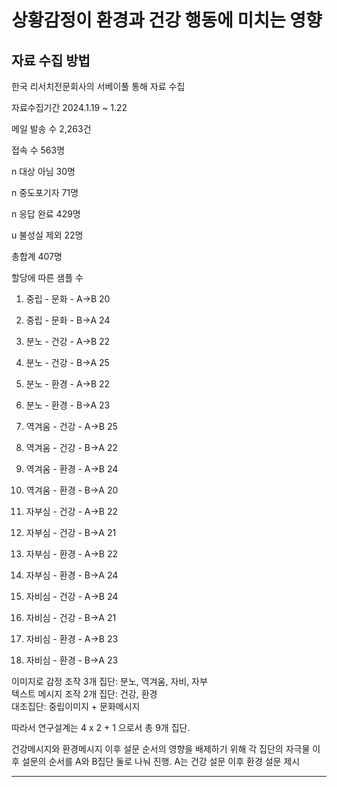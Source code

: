 # 상황감정이 환경과 건강 행동에 미치는 영향 {.unnumbered}


## 자료 수집 방법 

한국 리서치전문회사의 서베이풀 통해 자료 수집 

자료수집기간 2024.1.19 ~ 1.22  

메일 발송 수 2,263건  

접속 수 563명 

n   대상 아님 30명  

n   중도포기자 71명  

n   응답 완료 429명  

u  불성실 제외 22명  

총합계 407명 


할당에 따른 샘플 수

1) 중립 - 문화 - A->B 20

2) 중립 - 문화 - B->A 24

3) 분노 - 건강 - A->B 22

4) 분노 - 건강 - B->A 25

5) 분노 - 환경 - A->B 22

6) 분노 - 환경 - B->A 23

7) 역겨움 - 건강 - A->B 25

8) 역겨움 - 건강 - B->A 22

9) 역겨움 - 환경 - A->B 24

10) 역겨움 - 환경 - B->A 20

11) 자부심 - 건강 - A->B 22

12) 자부심 - 건강 - B->A 21

13) 자부심 - 환경 - A->B 22

14) 자부심 - 환경 - B->A 24

15) 자비심 - 건강 - A->B 24

16) 자비심 - 건강 - B->A 21

17) 자비심 - 환경 - A->B 23

18) 자비심 - 환경 - B->A 23


이미지로 감정 조작 3개 집단: 분노, 역겨움, 자비, 자부  
텍스트 메시지 조작 2개 집단: 건강, 환경  
대조집단: 중립이미지 + 문화메시지 

따라서 연구설계는 4 x 2 + 1 으로서 총 9개 집단.  

건강메시지와 환경메시지 이후 설문 순서의 영향을 배제하기 위해 각 집단의 자극물 이후 설문의 순서를 A와 B집단 둘로 나눠 진행. A는 건강 설문 이후 환경 설문 제시 


___






